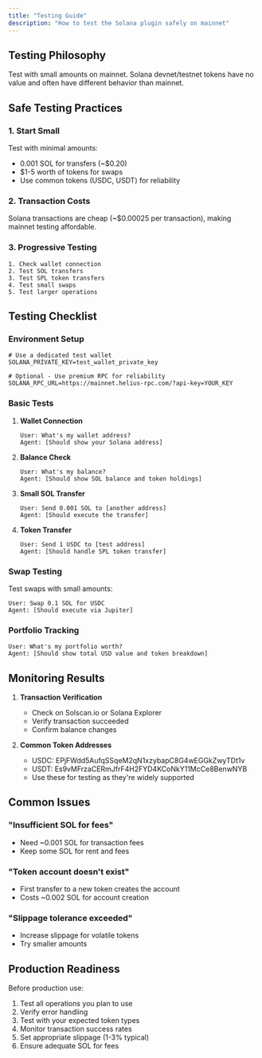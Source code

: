 ```yaml
---
title: "Testing Guide"
description: "How to test the Solana plugin safely on mainnet"
---
```


## Testing Philosophy

Test with small amounts on mainnet. Solana devnet/testnet tokens have no value and often have different behavior than mainnet.

## Safe Testing Practices

### 1. Start Small

Test with minimal amounts:
- 0.001 SOL for transfers (~$0.20)
- $1-5 worth of tokens for swaps
- Use common tokens (USDC, USDT) for reliability

### 2. Transaction Costs

Solana transactions are cheap (~$0.00025 per transaction), making mainnet testing affordable.

### 3. Progressive Testing

```
1. Check wallet connection
2. Test SOL transfers
3. Test SPL token transfers  
4. Test small swaps
5. Test larger operations
```

## Testing Checklist

### Environment Setup

```env
# Use a dedicated test wallet
SOLANA_PRIVATE_KEY=test_wallet_private_key

# Optional - Use premium RPC for reliability
SOLANA_RPC_URL=https://mainnet.helius-rpc.com/?api-key=YOUR_KEY
```

### Basic Tests

1. **Wallet Connection**
   ```
   User: What's my wallet address?
   Agent: [Should show your Solana address]
   ```

2. **Balance Check**
   ```
   User: What's my balance?
   Agent: [Should show SOL balance and token holdings]
   ```

3. **Small SOL Transfer**
   ```
   User: Send 0.001 SOL to [another address]
   Agent: [Should execute the transfer]
   ```

4. **Token Transfer**
   ```
   User: Send 1 USDC to [test address]
   Agent: [Should handle SPL token transfer]
   ```

### Swap Testing

Test swaps with small amounts:
```
User: Swap 0.1 SOL for USDC
Agent: [Should execute via Jupiter]
```

### Portfolio Tracking

```
User: What's my portfolio worth?
Agent: [Should show total USD value and token breakdown]
```

## Monitoring Results

1. **Transaction Verification**
   - Check on Solscan.io or Solana Explorer
   - Verify transaction succeeded
   - Confirm balance changes

2. **Common Token Addresses**
   - USDC: EPjFWdd5AufqSSqeM2qN1xzybapC8G4wEGGkZwyTDt1v
   - USDT: Es9vMFrzaCERmJfrF4H2FYD4KCoNkY11McCe8BenwNYB
   - Use these for testing as they're widely supported

## Common Issues

### "Insufficient SOL for fees"
- Need ~0.001 SOL for transaction fees
- Keep some SOL for rent and fees

### "Token account doesn't exist"
- First transfer to a new token creates the account
- Costs ~0.002 SOL for account creation

### "Slippage tolerance exceeded"
- Increase slippage for volatile tokens
- Try smaller amounts

## Production Readiness

Before production use:
1. Test all operations you plan to use
2. Verify error handling
3. Test with your expected token types
4. Monitor transaction success rates
5. Set appropriate slippage (1-3% typical)
6. Ensure adequate SOL for fees
